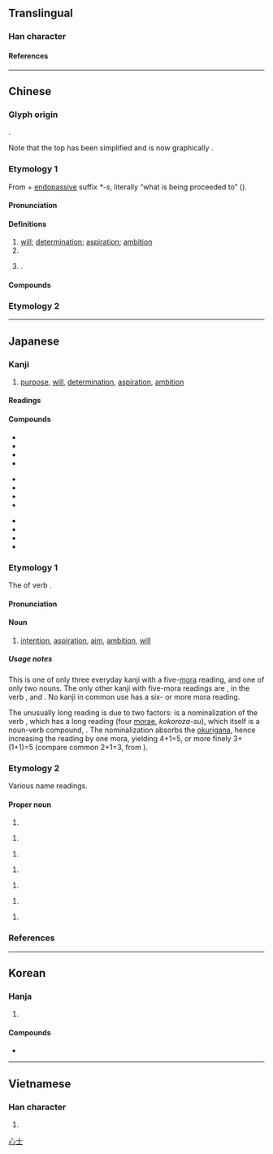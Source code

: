 {{also|誌}}
{{character info}}
{{character info|0x2F89E}}
==Translingual==
{{stroke order}}

===Han character===
{{Han char|rn=61|rad=心|as=03|sn=7|four=40331|canj=GP|ids=⿱士心}}

====References====
{{Han ref|kx=0376.210|dkj=10331|dj=0703.070|hdz=42269.040|uh=5FD7}}
{{Han ref|uh=2F89E}}

[[Category:CJKV simplified characters which already existed as traditional characters|心士]]

----

==Chinese==

===Glyph origin===
{{Han etym}}
{{Han compound|之|心|ls=psc|c1=p|c2=s}}.

Note that the top has been simplified and is now graphically {{zh-l|*士}}.

===Etymology 1===
{{zh-forms|alt=𢖽,𢗍,*誌-partial,*識-partial,痣-partial,䏯-partial}}
From {{och-l|之|to go; to proceed}} + [[endopassive]] suffix ''*-s'', literally “what is being proceeded to” ({{zh-ref|Schuessler, 2007}}).

====Pronunciation====
{{zh-pron
|m=zhì
|m-s=
|c=zi3
|c-t=
|g=
|h=pfs=chṳ
|j=
|mb=
|md=cé
|mn=ml,jj,tw:chì
|mn-t=zi3
|w=2tsr
|x=
|mc=y
|oc=y
|cat=n,pn
}}

====Definitions====
{{zh-hanzi}}

# [[will]]; [[determination]]; [[aspiration]]; [[ambition]]
# {{zh-alt-form|*誌|[[annals]]; [[records]]}}
# {{surname|zh}}.

====Compounds====
{{zh-der|同志:[[comrade]]|意志:[[will]]; [[purpose]]|有志竟成:where there's a will, there's a way|奇志|屈志|貴志|志大才短|志意|同志天地|宿志|一統志|宏志|伸志|他志|各從其志|志節|志氣|二志|志分|專心一志|志趣|失志|志氣凌雲|得志|地志|壯志|勵志|失張失志|志行|志在必得|張志|志怪小說|同志合道|奮志|志堅|志沖斗牛|情志|意滿志得|意志消沉|志廣才疏|惑志|志士|意得志滿|前志|志業|喬志|寢丘之志|志驕意滿|志願軍|志願書|志願卡|志願兵|志量|志誠|志能之士|志略|志滿氣得|志怪|志心|志得意滿|志度|志工|志尚|志大心高|志士仁人|志在四方|志在千里|大志|志同道合|志同氣合|志同心合|志不可滿|志不可奪|心虔志誠|心志|志願|博聞彊志|律曆志|彊志|奪志|年少得志|志向|同志酒吧|志誠君子|凌雲壯志|尚志|志高氣揚|專心致志|仁人志士|宣室志|喪志|夷堅志|初志|志事|夙心往志|三國志|志書|嗛志|志足意滿|壯志凌雲|壯志未酬|志留紀|小人得志|不得志|先意承志|共通意志|志大才疏|志學|博物志|以意逆志|人各有志|人窮志短|各行其志|地方志|才疏志大|拔山志|桑蓬之志|楊志賣刀|氣驕志滿|方志|明志|氣滿志驕|懷憂喪志|有志之士|抗志|異志|漢志|氣充志定|本志|碧雞漫志|玩物喪志|稱心滿志|神志|神分志奪|矢志|氣充志驕|砥志礪行|沒志氣|眾志成城|未竟之志|用志不分|甘貧守志|方言志|沒志行|澹泊明志|溺志|清芬志|海國圖志|東山之志|民志|洗心革志|沒意志|氣滿志得|材疏志大|有志難酬|摧志屈道|藝文志|養志|行志|箕山之志|鴻鵠之志|鬥志昂揚|華陽國志|終焉之志|職志|立志|詩以言志|遺志|雜志|聊齋志異|通志|高志|誓無二志|致志|續通志|鬥志|篤志|逞志|遠志|翰墨志|素志|繼志述事|齎志而歿|齎志沒地|第一志願|胡志明市|鴻鵠大志|縣志|高昂鬥志|高世志|體物寫志|青雲志|躊躇滿志|蕩志|食貨志|篤志愛古|風雲之志|辨志|蹈厲之志|銳志|自由意志|覬覦之志|遜志時敏|胸無大志|鬥志高昂|道同志合|道合志同|蓄志|輿志|華志|降志辱身|繼志|賦詩言志|豪情壯志|篤志好學|螻蟻得志|著志|雄心壯志|肆志|輿地志|創志|有志者事竟成|歷代志|有志|騁志}}

===Etymology 2===
{{zh-see|誌|s}}

----

==Japanese==

===Kanji===
{{ja-kanji|grade=5|rs=心03}}

# [[purpose]], [[will]], [[determination]], [[aspiration]], [[ambition]]

====Readings====
{{ja-readings
|goon=し
|kanon=し
|kun=こころざし-, こころざ-す, しる-す
|nanori=ここ, こころ, しい, しさき, しむら, のぞみ, のぞむ, ゆき
}}

====Compounds====
{{top3}}
* {{ja-r|素志|そし}}
* {{ja-r|夙%志|しゅく%し}}
* {{ja-r|宿%志|しゅく%し}}
* {{ja-r|意志|いし|will, intent}}
{{mid3}}
* {{ja-r|闘志|とうし}}
* {{ja-r|遺志|いし}}
* {{ja-r|同志|どうし}}
* {{ja-r|志士|しし}}
{{mid3}}
* {{ja-r|異志|いし}}
* {{ja-r|言志|げんし}}
* {{ja-r|壮志|そうし}}
* {{ja-r|具%志%堅|^ぐ%し%けん}}
{{bottom}}

===Etymology 1===
{{ja-kanjitab|yomi=k|こころざし}}

The {{m|ja|連用形||tr=ren'yōkei|continuative or stem form}} of verb {{m|ja|志す||tr=kokorozasu|to intend to do something, to aspire to do something}}.

====Pronunciation====
{{ja-pron|yomi=k|こころざし|acc=0|acc_ref=DJR}}

====Noun====
{{ja-noun|こころざし}}

# [[intention]], [[aspiration]], [[aim]], [[ambition]], [[will]]

=====Usage notes=====
This is one of only three everyday kanji with a five-[[mora]] reading, and one of only two nouns. The only other kanji with five-mora readings are {{lang|ja|承}}, in the verb {{ja-r|承る|うけたまわる}}, and {{ja-r|詔|みことのり}}. No kanji in common use has a six- or more mora reading.

The unusually long reading is due to two factors: {{ja-r|志|こころざし}} is a nominalization of the verb {{ja-r|志す|こころざす}}, which has a long reading (four [[morae]], ''kokoroza-su''), which itself is a noun-verb compound, {{ja-r|心%指す|こころ%ざす}}. The nominalization absorbs the [[okurigana]], hence increasing the reading by one mora, yielding 4+1=5, or more finely 3+(1+1)=5 (compare common {{ja-r|話|はなし}} 2+1=3, from {{ja-r|話す|はなす}}).

===Etymology 2===
Various name readings.

====Proper noun====
{{ja-pos|proper|ゆき}}

# {{given name|ja|sort=ゆき|A=a|female}}

{{ja-pos|proper|ここ}}

# {{given name|ja|sort=ここ|A=a|female}}

{{ja-pos|proper|こころ}}

# {{given name|ja|sort=こころ|A=a|female}}

{{ja-pos|proper|のぞみ}}

# {{given name|ja|sort=のぞみ|A=a|female}}

{{ja-pos|proper|し.い}}

# {{given name|ja|sort=しい|A=a|female}}

{{ja-pos|proper|のぞむ}}

# {{given name|ja|sort=のぞむ|A=a|male}}

{{ja-pos|proper|し}}

# {{surname|ja|sort=し}}

===References===
<references/>

----

==Korean==

===Hanja===
{{ko-hanja|뜻|지}}

# {{hanja form of|지|[[intention]], [[will]]}}

====Compounds====
* {{ko-l|의지|[[determination]]|意志}}

----

==Vietnamese==

===Han character===
{{vi-readings|rs=心03|reading=chí, cao}}

# {{rfdef|vi|sort=心03}}